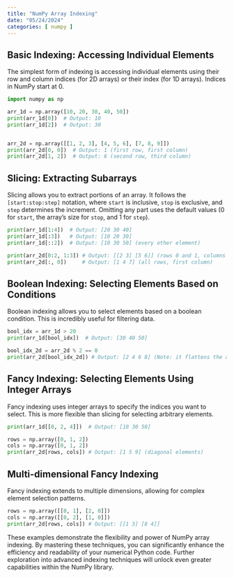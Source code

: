 ```yaml
---
title: "NumPy Array Indexing"
date: "05/24/2024"
categories: [ numpy ]
---
```


## Basic Indexing: Accessing Individual Elements

The simplest form of indexing is accessing individual elements using their row and column indices (for 2D arrays) or their index (for 1D arrays).  Indices in NumPy start at 0.

```python
import numpy as np

arr_1d = np.array([10, 20, 30, 40, 50])
print(arr_1d[0])  # Output: 10
print(arr_1d[2])  # Output: 30


arr_2d = np.array([[1, 2, 3], [4, 5, 6], [7, 8, 9]])
print(arr_2d[0, 0])  # Output: 1 (first row, first column)
print(arr_2d[1, 2])  # Output: 6 (second row, third column)
```

## Slicing: Extracting Subarrays

Slicing allows you to extract portions of an array. It follows the `[start:stop:step]` notation, where `start` is inclusive, `stop` is exclusive, and `step` determines the increment.  Omitting any part uses the default values (0 for `start`, the array's size for `stop`, and 1 for `step`).


```python
print(arr_1d[1:4])  # Output: [20 30 40]
print(arr_1d[:3])   # Output: [10 20 30]
print(arr_1d[::2])  # Output: [10 30 50] (every other element)

print(arr_2d[0:2, 1:3]) # Output: [[2 3] [5 6]] (rows 0 and 1, columns 1 and 2)
print(arr_2d[:, 0])     # Output: [1 4 7] (all rows, first column)
```


## Boolean Indexing: Selecting Elements Based on Conditions

Boolean indexing allows you to select elements based on a boolean condition. This is incredibly useful for filtering data.

```python
bool_idx = arr_1d > 20
print(arr_1d[bool_idx])  # Output: [30 40 50]

bool_idx_2d = arr_2d % 2 == 0
print(arr_2d[bool_idx_2d]) # Output: [2 4 6 8] (Note: it flattens the array)
```

## Fancy Indexing: Selecting Elements Using Integer Arrays

Fancy indexing uses integer arrays to specify the indices you want to select.  This is more flexible than slicing for selecting arbitrary elements.

```python
print(arr_1d[[0, 2, 4]])  # Output: [10 30 50]

rows = np.array([0, 1, 2])
cols = np.array([0, 1, 2])
print(arr_2d[rows, cols]) # Output: [1 5 9] (diagonal elements)
```


## Multi-dimensional Fancy Indexing

Fancy indexing extends to multiple dimensions, allowing for complex element selection patterns.

```python
rows = np.array([[0, 1], [2, 0]])
cols = np.array([[0, 2], [1, 0]])
print(arr_2d[rows, cols]) # Output: [[1 3] [8 4]]
```

These examples demonstrate the flexibility and power of NumPy array indexing.  By mastering these techniques, you can significantly enhance the efficiency and readability of your numerical Python code.  Further exploration into advanced indexing techniques will unlock even greater capabilities within the NumPy library.

